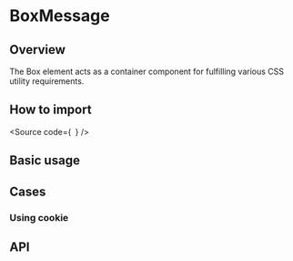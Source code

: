 

<Meta of={Stories} />

# BoxMessage

## Overview

The Box element acts as a container component for fulfilling various CSS utility requirements.

## How to import

<Source
  code={`
`}
/>

## Basic usage

<Canvas of={Stories.Base} />

## Cases

### Using cookie

<Canvas of={CaseStories.Cookie} />

## API

<ArgTypes of={Stories} />
